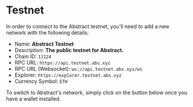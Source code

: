 # Testnet

In order to connect to the Abstract testnet, you'll need to add a new network with the following details:

- Name: **Abstract Testnet**
- Description: **The public testnet for Abstract.**
- Chain ID: `11124`
- RPC URL: `https://api.testnet.abs.xyz`
- RPC URL (Websocket): `ws://api.testnet.abs.xyz/ws` 
- Explorer: `https://explorer.testnet.abs.xyz`
- Currency Symbol: `ETH`

To switch to Abstract's network, simply click on the button below once you have a wallet installed.


<SwitchNetworkButton />
